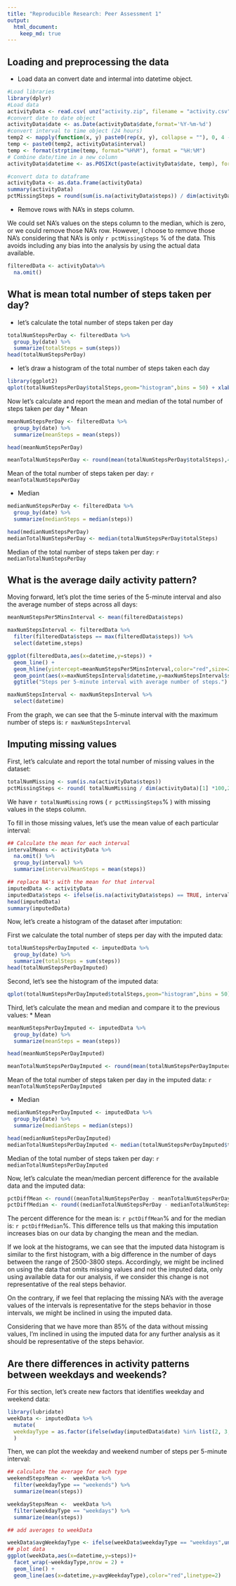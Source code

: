 ```yaml
---
title: "Reproducible Research: Peer Assessment 1"
output: 
  html_document:
    keep_md: true
---
```



## Loading and preprocessing the data
* Load data an convert date and intermal into datetime object.
```r
#Load libraries
library(dplyr)
#Load data
activityData <- read.csv( unz("activity.zip", filename = "activity.csv"))
#convert date to date object
activityData$date <- as.Date(activityData$date,format='%Y-%m-%d')
#convert interval to time object (24 hours)
temp2 <- mapply(function(x, y) paste0(rep(x, y), collapse = ""), 0, 4 - nchar(activityData$interval))
temp <- paste0(temp2, activityData$interval)
temp <- format(strptime(temp, format="%H%M"), format = "%H:%M")
# Combine date/time in a new column
activityData$datetime <- as.POSIXct(paste(activityData$date, temp), format="%Y-%m-%d %H:%M")

#convert data to dataframe
activityData <- as.data.frame(activityData)
summary(activityData)
pctMissingSteps = round(sum(is.na(activityData$steps)) / dim(activityData)[1] *100,2)

```
* Remove rows with NA's in steps column.

We could set NA's values on the steps column to the median, which is zero, or we could remove those NA's row.  However, I choose to remove those NA's considering that NA's is only `r pctMissingSteps` % of the data.  This avoids including any bias into the analysis by using the actual data available.

```r

filteredData <- activityData%>%
  na.omit()
```


## What is mean total number of steps taken per day?

* let's calculate the total number of steps taken per day
```r
totalNumStepsPerDay <- filteredData %>%
  group_by(date) %>%
  summarize(totalSteps = sum(steps))
head(totalNumStepsPerDay)
```
* let's draw a histogram of the total number of steps taken each day
```r
library(ggplot2)
qplot(totalNumStepsPerDay$totalSteps,geom="histogram",bins = 50) + xlab("Total Number Of Steps Taken Each Day") + ylab("Number of Days")
```

Now let's calculate and report the mean and median of the total number of steps taken per day
* Mean
```r

meanNumStepsPerDay <- filteredData %>%
  group_by(date) %>%
  summarize(meanSteps = mean(steps))

head(meanNumStepsPerDay)  

meanTotalNumStepsPerDay <- round(mean(totalNumStepsPerDay$totalSteps),4)

```

Mean of the total number of steps taken per day:
`r meanTotalNumStepsPerDay`

* Median
```r

medianNumStepsPerDay <- filteredData %>%
  group_by(date) %>%
  summarize(medianSteps = median(steps))

head(medianNumStepsPerDay)  
medianTotalNumStepsPerDay <- median(totalNumStepsPerDay$totalSteps)
```

Median of the total number of steps taken per day:
`r medianTotalNumStepsPerDay`


## What is the average daily activity pattern?

Moving forward, let's plot the time series of the 5-minute interval and also the average number of steps across all days:
```r
meanNumStepsPer5MinsInterval <- mean(filteredData$steps)

maxNumStepsInterval <- filteredData %>%
  filter(filteredData$steps == max(filteredData$steps)) %>%
  select(datetime,steps)

ggplot(filteredData,aes(x=datetime,y=steps)) +
  geom_line() +
  geom_hline(yintercept=meanNumStepsPer5MinsInterval,color="red",size=2,linetype=2) +
  geom_point(aes(x=maxNumStepsInterval$datetime,y=maxNumStepsInterval$steps),color="red",size=5,shape=1) + 
  ggtitle("Steps per 5-minute interval with average number of steps.")
```

```r
maxNumStepsInterval <- maxNumStepsInterval %>%
  select(datetime)

```
From the graph, we can see that the 5-minute interval with the maximum number of steps is: `r maxNumStepsInterval`

## Imputing missing values
First, let's calculate and report the total number of missing values in the dataset:
```r
totalNumMissing <- sum(is.na(activityData$steps))
pctMissingSteps <- round( totalNumMissing / dim(activityData)[1] *100,2)
```
We have `r totalNumMissing` rows ( `r pctMissingSteps`% ) with missing values in the steps column.

To fill in those missing values, let's use the mean value of each particular interval:
```r
## Calculate the mean for each interval
intervalMeans <- activityData %>%
  na.omit() %>%
  group_by(interval) %>%
  summarize(intervalMeanSteps = mean(steps))

## replace NA's with the mean for that interval
imputedData <- activityData
imputedData$steps <- ifelse(is.na(activityData$steps) == TRUE, intervalMeans$intervalMeanSteps[intervalMeans$interval %in% activityData$steps], activityData$steps)
head(imputedData)
summary(imputedData)
```

Now, let's create a histogram of the dataset after imputation:

First we calculate the total number of steps per day with the imputed data:
```r
totalNumStepsPerDayImputed <- imputedData %>%
  group_by(date) %>%
  summarize(totalSteps = sum(steps))
head(totalNumStepsPerDayImputed)
```

Second, let's see the histogram of the imputed data:
```r
qplot(totalNumStepsPerDayImputed$totalSteps,geom="histogram",bins = 50) + xlab("Total Number Of Steps Taken Each Day - Imputed Data") + ylab("Number of Days")
```

Third, let's calculate the mean and median and compare it to the previous values:
* Mean
```r

meanNumStepsPerDayImputed <- imputedData %>%
  group_by(date) %>%
  summarize(meanSteps = mean(steps))

head(meanNumStepsPerDayImputed)  

meanTotalNumStepsPerDayImputed <- round(mean(totalNumStepsPerDayImputed$totalSteps),4)

```

Mean of the total number of steps taken per day in the imputed data:
`r meanTotalNumStepsPerDayImputed`

* Median

    
```r

medianNumStepsPerDayImputed <- imputedData %>%
  group_by(date) %>%
  summarize(medianSteps = median(steps))

head(medianNumStepsPerDayImputed)  
medianTotalNumStepsPerDayImputed <- median(totalNumStepsPerDayImputed$totalSteps)
```

Median of the total number of steps taken per day:
`r medianTotalNumStepsPerDayImputed`


Now, let's calculate the mean/median percent difference for the available data and the imputed data:

```r
pctDiffMean <- round((meanTotalNumStepsPerDay - meanTotalNumStepsPerDayImputed) / meanTotalNumStepsPerDay,2) *100
pctDiffMedian <- round((medianTotalNumStepsPerDay - medianTotalNumStepsPerDayImputed) / medianTotalNumStepsPerDay,2) *100
```

The percent difference for the mean is: `r pctDiffMean`% and for the median is: `r pctDiffMedian`%.  This difference tells us that making this imputation increases bias on our data by changing the mean and the median.  

If we look at the histograms, we can see that the imputed data histogram is similar to the first histogram, with a big difference in the number of days between the range of 2500-3800 steps. Accordingly, we might be inclined on using the data that omits missing values and not the imputed data, only using available data for our analysis, if we consider this change is not representative of the real steps behavior.  

On the contrary, if we feel that replacing the missing NA's with the average values of the intervals is representative for the steps behavior in those intervals, we might be inclined in using the imputed data.  

Considering that we have more than 85% of the data without missing values, I'm inclined in using the imputed data for any further analysis as it should be representative of the steps behavior.


## Are there differences in activity patterns between weekdays and weekends?

For this section, let's create new factors that identifies weekday and weekend data:
```r
library(lubridate)
weekData <- imputedData %>%
  mutate(
  weekdayType = as.factor(ifelse(wday(imputedData$date) %in% list(2, 3, 4, 5, 6), "weekdays","weekends") )
  )

```

Then, we can plot the weekday and weekend number of steps per 5-minute interval:
```r
## calculate the average for each type
weekendStepsMean <-  weekData %>%
  filter(weekdayType == "weekends") %>%
  summarize(mean(steps))

weekdayStepsMean <-  weekData %>%
  filter(weekdayType == "weekdays") %>%
  summarize(mean(steps))

## add averages to weekData

weekData$avgWeekdayType <- ifelse(weekData$weekdayType == "weekdays",unlist(weekdayStepsMean),unlist(weekendStepsMean) )
## plot data
ggplot(weekData,aes(x=datetime,y=steps))+
  facet_wrap(~weekdayType,nrow = 2) +
  geom_line() +
  geom_line(aes(x=datetime,y=avgWeekdayType),color="red",linetype=2)
  



```
